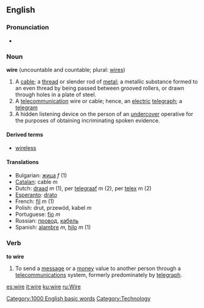 ==English==
===Pronunciation===
*{{audio|en-us-wire.ogg|Audio (US)}}

===Noun===
{{wikipedia}}
'''wire''' (uncountable and countable; plural: [[wires]])

# A [[cable]]; a [[thread]] or slender rod of [[metal]]; a metallic substance formed to an even thread by being passed between grooved rollers, or drawn through holes in a plate of steel.
# A [[telecommunication]] wire or cable; hence, an [[electric]] [[telegraph]]; a [[telegram]] 
# A hidden listening device on the person of an [[undercover]] operative for the purposes of obtaining incriminating spoken evidence.

====Derived terms====
*[[wireless]]

====Translations====
*Bulgarian: [[жица]] ''f'' (1)
*[[Catalan]]: cable ''m'' 
*Dutch: [[draad]] ''m'' (1), per [[telegraaf]] ''m'' (2), per [[telex]] ''m'' (2)
*[[Esperanto]]: [[drato]]
*French: [[fil]] ''m'' (1)
*Polish: drut, przewód, kabel ''m''
*Portuguese: [[fio]] ''m''
*Russian: [[провод]], [[кабель]]
*Spanish: [[alambre]] ''m'', [[hilo]] ''m'' (1)

===Verb===
'''to wire'''

#To send a [[message]] or a [[money]] value to another person through a [[telecommunications]] system, formerly predominately by [[telegraph]].

[[Category:1000 English basic words]]
[[Category:Technology]]
[[es:wire]]
[[it:wire]]
[[ku:wire]]
[[ru:Wire]]